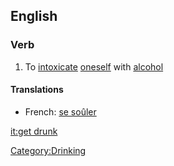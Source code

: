 ==English==

===Verb===
{{en-verb|gets drunk|getting drunk|got drunk|gotten drunk}}

# {{idiom}} To [[intoxicate]] [[oneself]] with [[alcohol]]

====Translations====
*French: [[soûler|se soûler]]

[[Category:Drinking]]
{{rfd}}

[[it:get drunk]]